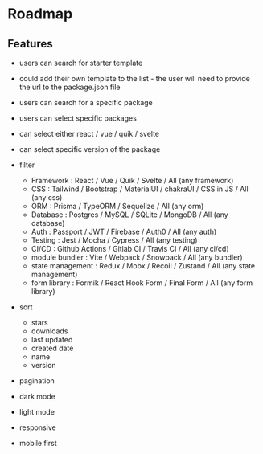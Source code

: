 # Roadmap

## Features

- users can search for starter template
- could add their own template to the list - the user will need to provide the url to the package.json file
- users can search for a specific package
- users can select specific packages
- can select either react / vue / quik / svelte
- can select specific version of the package

- filter
    - Framework : React / Vue / Quik / Svelte / All (any framework)
    - CSS : Tailwind / Bootstrap / MaterialUI / chakraUI / CSS in JS / All (any css)
    - ORM : Prisma / TypeORM / Sequelize / All (any orm)
    - Database : Postgres / MySQL / SQLite / MongoDB / All (any database)
    - Auth : Passport / JWT / Firebase / Auth0 / All (any auth)
    - Testing : Jest / Mocha / Cypress / All (any testing)
    - CI/CD : Github Actions / Gitlab CI / Travis CI / All (any ci/cd)
    - module bundler : Vite / Webpack / Snowpack / All (any bundler)
    - state management : Redux / Mobx / Recoil / Zustand / All (any state management)
    - form library : Formik / React Hook Form / Final Form / All (any form library)


- sort
    - stars
    - downloads
    - last updated
    - created date
    - name
    - version

- pagination
- dark mode
- light mode
- responsive
- mobile first

